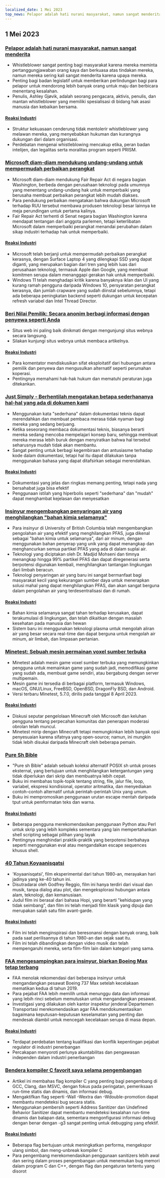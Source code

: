 ```yaml
---
localized_date: 1 Mei 2023
top_news: Pelapor adalah hati nurani masyarakat, namun sangat menderita
---
```




<CallToAction />

<Steps>

## 1 Mei 2023

### [Pelapor adalah hati nurani masyarakat, namun sangat menderita](https://covertactionmagazine.com/2023/04/25/whistleblowers-are-the-conscience-of-society-yet-suffer-gravely-for-trying-to-hold-the-rich-and-powerful-accountable-for-their-sins/)

- Whistleblower sangat penting bagi masyarakat karena mereka meminta pertanggungjawaban orang kaya dan berkuasa atas tindakan mereka, namun mereka sering kali sangat menderita karena upaya mereka.
- Penting bagi badan legislatif untuk memberikan perlindungan bagi para pelapor untuk mendorong lebih banyak orang untuk maju dan berbicara menentang kesalahan.
- Penulis, Ashley Gjøvik, adalah seorang pengacara, aktivis, penulis, dan mantan whistleblower yang memiliki spesialisasi di bidang hak asasi manusia dan kebaikan bersama.

#### [Reaksi Industri](http://news.ycombinator.com/item?id=35762780)

- Struktur kekuasaan cenderung tidak mentolerir whistleblower yang melawan mereka, yang menyebabkan hukuman dan kurangnya dukungan dari dalam organisasi.
- Perdebatan mengenai whistleblowing mencakup etika, peran badan intelijen, dan legalitas serta moralitas program seperti PRISM.

### [Microsoft diam-diam mendukung undang-undang untuk mempermudah perbaikan perangkat](https://grist.org/technology/microsoft-right-to-repair-quietly-supported-legislation-to-make-it-easier-to-fix-devices-heres-why-thats-a-big-deal/)

- Microsoft diam-diam mendukung Fair Repair Act di negara bagian Washington, berbeda dengan perusahaan teknologi pada umumnya yang menentang undang-undang hak untuk memperbaiki yang berusaha membuat perbaikan perangkat lebih mudah diakses.
- Para pendukung perbaikan mengatakan bahwa dukungan Microsoft terhadap RUU tersebut membawa produsen teknologi besar lainnya ke meja perundingan untuk pertama kalinya.
- Fair Repair Act terhenti di Senat negara bagian Washington karena mendapat tentangan dari anggota parlemen, tetapi keterlibatan Microsoft dalam memperbaiki perangkat menandai perubahan dalam sikap industri terhadap hak untuk memperbaiki.

#### [Reaksi Industri](http://news.ycombinator.com/item?id=35758842)

- Microsoft telah berjanji untuk mempermudah perbaikan perangkat kerasnya, dengan Surface Laptop 4 yang dilengkapi SSD yang dapat diganti, yang merupakan bagian dari tren yang lebih luas dari perusahaan teknologi, termasuk Apple dan Google, yang membuat komitmen serupa dalam menanggapi gerakan hak untuk memperbaiki.
- Windows 11 telah menghadapi kritik karena banyaknya iklan dan UI yang kurang ramah pengguna daripada Windows 10, persyaratan perangkat kerasnya, dan jumlah crapware yang sudah diinstal sebelumnya, tetapi ada beberapa peningkatan backend seperti dukungan untuk kecepatan refresh variabel dan Intel Thread Director.

### [Beri Nilai Pemilik: Secara anonim berbagi informasi dengan penyewa seperti Anda](https://ratethelandlord.org)

- Situs web ini paling baik dinikmati dengan mengunjungi situs webnya secara langsung.
- Silakan kunjungi situs webnya untuk membaca artikelnya.

#### [Reaksi Industri](http://news.ycombinator.com/item?id=35759016)

- Para komentator mendiskusikan sifat eksploitatif dari hubungan antara pemilik dan penyewa dan mengusulkan alternatif seperti perumahan koperasi.
- Pentingnya memahami hak-hak hukum dan mematuhi peraturan juga ditekankan.

### [Just Simply - Berhentilah mengatakan betapa sederhananya hal-hal yang ada di dokumen kami](https://justsimply.dev/)

- Menggunakan kata "sederhana" dalam dokumentasi teknis dapat merendahkan dan membuat pembaca merasa tidak nyaman bagi mereka yang sedang berjuang.
- Ketika seseorang membaca dokumentasi teknis, biasanya berarti mereka sedang mencoba mempelajari konsep baru, sehingga membuat mereka merasa lebih buruk dengan menyiratkan bahwa hal tersebut seharusnya mudah tidak akan membantu.
- Sangat penting untuk berbagi kegembiraan dan antusiasme terhadap kode dalam dokumentasi, tetapi hal itu dapat dilakukan tanpa menggunakan bahasa yang dapat ditafsirkan sebagai merendahkan.

#### [Reaksi Industri](http://news.ycombinator.com/item?id=35759449)

- Dokumentasi yang jelas dan ringkas memang penting, tetapi nada yang bersahabat juga bisa efektif
- Penggunaan istilah yang hiperbolis seperti "sederhana" dan "mudah" dapat menghambat kejelasan dan menyesatkan

### [Insinyur mengembangkan penyaringan air yang menghilangkan "bahan kimia selamanya"](https://news.ubc.ca/2023/03/22/new-ubc-water-treatment-zaps-forever-chemicals-for-good/)

- Para insinyur di University of British Columbia telah mengembangkan pengolahan air yang efektif yang menghilangkan PFAS, juga dikenal sebagai "bahan kimia untuk selamanya", dari air minum, dengan menggunakan bahan penyerap yang unik yang dapat menangkap dan menghancurkan semua partikel PFAS yang ada di dalam suplai air.
- Teknologi yang diciptakan oleh Dr. Madjid Mohseni dan timnya menangkap hingga 99% partikel PFAS dan dapat diregenerasi serta berpotensi digunakan kembali, menghilangkan tantangan lingkungan dari limbah beracun.
- Teknologi penyaringan air yang baru ini sangat bermanfaat bagi masyarakat kecil yang kekurangan sumber daya untuk menerapkan solusi mahal yang dapat menghilangkan PFAS, dan akan sangat berguna dalam pengolahan air yang terdesentralisasi dan di rumah.

#### [Reaksi Industri](http://news.ycombinator.com/item?id=35764476)

- Bahan kimia selamanya sangat tahan terhadap kerusakan, dapat terakumulasi di lingkungan, dan telah dikaitkan dengan masalah kesehatan pada manusia dan hewan
- Sistem baru ini menggunakan teknologi plasma untuk mengolah aliran air yang besar secara real-time dan dapat berguna untuk mengolah air minum, air limbah, dan limpasan pertanian.

### [Minetest: Sebuah mesin permainan voxel sumber terbuka](https://www.minetest.net/)

- Minetest adalah mesin game voxel sumber terbuka yang memungkinkan pengguna untuk memainkan game yang sudah jadi, memodifikasi game yang sudah ada, membuat game sendiri, atau bergabung dengan server multipemain.
- Mesin game ini tersedia di berbagai platform, termasuk Windows, macOS, GNU/Linux, FreeBSD, OpenBSD, DragonFly BSD, dan Android.
- Versi terbaru Minetest, 5.7.0, dirilis pada tanggal 8 April 2023.

#### [Reaksi Industri](http://news.ycombinator.com/item?id=35766570)

- Diskusi seputar pengelolaan Minecraft oleh Microsoft dan keluhan pengguna tentang perpecahan komunitas dan penerapan moderasi obrolan telah muncul.
- Minetest mirip dengan Minecraft tetapi memungkinkan lebih banyak opsi penyesuaian karena sifatnya yang open-source; namun, ini mungkin tidak lebih disukai daripada Minecraft oleh beberapa pemain.

### [Pure Sh Bible](https://github.com/dylanaraps/pure-sh-bible)

- "Pure sh Bible" adalah sebuah koleksi alternatif POSIX sh untuk proses eksternal, yang bertujuan untuk menghilangkan ketergantungan yang tidak diperlukan dari skrip dan membuatnya lebih cepat.
- Buku ini membahas topik-topik tentang string, file, jalur file, loop, variabel, ekspresi kondisional, operator aritmatika, dan menyediakan contoh-contoh alternatif untuk perintah-perintah Unix yang umum.
- Buku ini mempromosikan penggunaan urutan escape mentah daripada tput untuk pemformatan teks dan warna.

#### [Reaksi Industri](http://news.ycombinator.com/item?id=35765707)

- Beberapa pengguna merekomendasikan penggunaan Python atau Perl untuk skrip yang lebih kompleks sementara yang lain mempertahankan shell scripting sebagai pilihan yang layak
- Pentingnya menghindari praktik-praktik yang berpotensi berbahaya seperti menggunakan eval atau mengandalkan escape sequences khusus shell.

### [40 Tahun Koyaanisqatsi](https://www.thecurb.com.au/40-years-of-koyaanisqatsi/)

- 'Koyaanisqatsi', film eksperimental dari tahun 1980-an, merayakan hari jadinya yang ke-40 tahun ini.
- Disutradarai oleh Godfrey Reggio, film ini hanya terdiri dari visual dan musik, tanpa dialog atau plot, dan mengeksplorasi hubungan antara alam, teknologi, dan kemanusiaan.
- Judul film ini berasal dari bahasa Hopi, yang berarti "kehidupan yang tidak seimbang", dan film ini telah menjadi film klasik yang dipuja dan merupakan salah satu film avant-garde.

#### [Reaksi Industri](http://news.ycombinator.com/item?id=35764584)

- Film ini telah menginspirasi dan beresonansi dengan banyak orang, baik pada saat perilisannya di tahun 1980-an dan sejak saat itu.
- Film ini telah dibandingkan dengan video musik dan telah mempengaruhi mereka, serta film-film lain dalam kategori yang sama.

### [FAA mengesampingkan para insinyur, biarkan Boeing Max tetap terbang](https://apnews.com/article/boeing-max-crashes-faa-ea8fac0ad2758b08c58d2d64756fbf37)

- FAA menolak rekomendasi dari beberapa insinyur untuk mengandangkan pesawat Boeing 737 Max setelah kecelakaan mematikan kedua di tahun 2019.
- Para pejabat FAA lebih memilih untuk menunggu data dan informasi yang lebih rinci sebelum memutuskan untuk mengandangkan pesawat.
- Investigasi yang dilakukan oleh kantor inspektur jenderal Departemen Transportasi merekomendasikan agar FAA mendokumentasikan bagaimana keputusan-keputusan keselamatan yang penting dan mendesak diambil untuk mencegah kecelakaan serupa di masa depan.

#### [Reaksi Industri](http://news.ycombinator.com/item?id=35761706)

- Terdapat perdebatan tentang kualifikasi dan konflik kepentingan pejabat regulator di industri penerbangan
- Percakapan menyoroti perlunya akuntabilitas dan pengawasan independen dalam industri penerbangan

### [Bendera kompiler C favorit saya selama pengembangan](https://nullprogram.com/blog/2023/04/29/)

- Artikel ini membahas flag kompiler C yang penting bagi pengembang di GCC, Clang, dan MSVC, dengan fokus pada peringatan, pemeriksaan run-time statis dan dinamis, dan informasi debug.
- Mengaktifkan flag seperti -Wall -Wextra dan -Wdouble-promotion dapat membantu mendeteksi bug secara statis.
- Menggunakan pembersih seperti Address Sanitizer dan Undefined Behavior Sanitizer dapat membantu mendeteksi kesalahan run-time dinamis dan balapan data, sementara mengonfigurasi informasi debug dengan benar dengan -g3 sangat penting untuk debugging yang efektif.

#### [Reaksi Industri](http://news.ycombinator.com/item?id=35758898)

- Beberapa flag bertujuan untuk meningkatkan performa, mengekspor ulang simbol, dan meng-unbreak kompiler C
- Para pengembang merekomendasikan penggunaan sanitizers lebih awal dan sering dalam proses pengembangan untuk menemukan bug memori dalam program C dan C++, dengan flag dan pengaturan tertentu yang disorot

</Steps>
